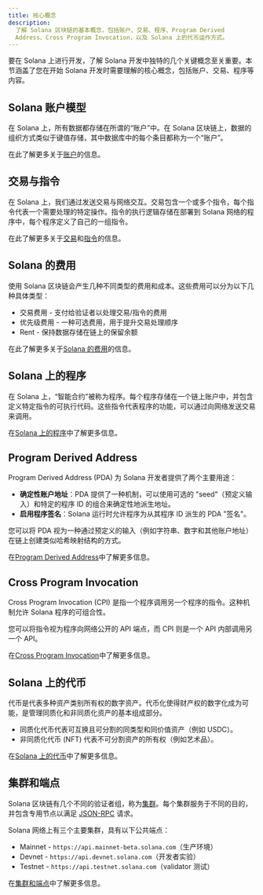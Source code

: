 ```yaml
---
title: 核心概念
description:
  了解 Solana 区块链的基本概念，包括账户、交易、程序、Program Derived
  Address、Cross Program Invocation，以及 Solana 上的代币运作方式。
---
```


要在 Solana 上进行开发，了解 Solana 开发中独特的几个关键概念至关重要。本节涵盖了您在开始 Solana 开发时需要理解的核心概念，包括账户、交易、程序等内容。

## Solana 账户模型

在 Solana 上，所有数据都存储在所谓的“账户”中。在 Solana 区块链上，数据的组织方式类似于键值存储，其中数据库中的每个条目都称为一个“账户”。

在此了解更多关于[账户](/docs/core/accounts)的信息。

## 交易与指令

在 Solana 上，我们通过发送交易与网络交互。交易包含一个或多个指令，每个指令代表一个需要处理的特定操作。指令的执行逻辑存储在部署到 Solana 网络的程序中，每个程序定义了自己的一组指令。

在此了解更多关于[交易](/docs/core/transactions)和[指令](/docs/core/transactions#instruction)的信息。

## Solana 的费用

使用 Solana 区块链会产生几种不同类型的费用和成本。这些费用可以分为以下几种具体类型：

- 交易费用 - 支付给验证者以处理交易/指令的费用
- 优先级费用 - 一种可选费用，用于提升交易处理顺序
- Rent - 保持数据存储在链上的保留余额

在此了解更多关于[Solana 的费用](/docs/core/fees)的信息。

## Solana 上的程序

在 Solana 上，“智能合约”被称为程序。每个程序存储在一个链上账户中，并包含定义特定指令的可执行代码。这些指令代表程序的功能，可以通过向网络发送交易来调用。

在[Solana 上的程序](/docs/core/programs)中了解更多信息。

## Program Derived Address

Program Derived Address (PDA) 为 Solana 开发者提供了两个主要用途：

- **确定性账户地址**：PDA 提供了一种机制，可以使用可选的 "seed"（预定义输入）和特定的程序 ID 的组合来确定性地派生地址。
- **启用程序签名**：Solana 运行时允许程序为从其程序 ID 派生的 PDA "签名"。

您可以将 PDA 视为一种通过预定义的输入（例如字符串、数字和其他账户地址）在链上创建类似哈希映射结构的方式。

在[Program Derived Address](/docs/core/pda)中了解更多信息。

## Cross Program Invocation

Cross Program Invocation
(CPI) 是指一个程序调用另一个程序的指令。这种机制允许 Solana 程序的可组合性。

您可以将指令视为程序向网络公开的 API 端点，而 CPI 则是一个 API 内部调用另一个 API。

在[Cross Program Invocation](/docs/core/cpi)中了解更多信息。

## Solana 上的代币

代币是代表多种资产类别所有权的数字资产。代币化使得财产权的数字化成为可能，是管理同质化和非同质化资产的基本组成部分。

- 同质化代币代表可互换且可分割的同类型和同价值资产（例如 USDC）。
- 非同质化代币 (NFT) 代表不可分割资产的所有权（例如艺术品）。

在[Solana 上的代币](/docs/core/tokens)中了解更多信息。

## 集群和端点

Solana 区块链有几个不同的验证者组，称为[集群](/docs/references/clusters)。每个集群服务于不同的目的，并包含专用节点以满足
[JSON-RPC](/docs/rpc/) 请求。

Solana 网络上有三个主要集群，具有以下公共端点：

- Mainnet - `https://api.mainnet-beta.solana.com`（生产环境）
- Devnet - `https://api.devnet.solana.com`（开发者实验）
- Testnet - `https://api.testnet.solana.com`（validator 测试）

在[集群和端点](/docs/references/clusters)中了解更多信息。
